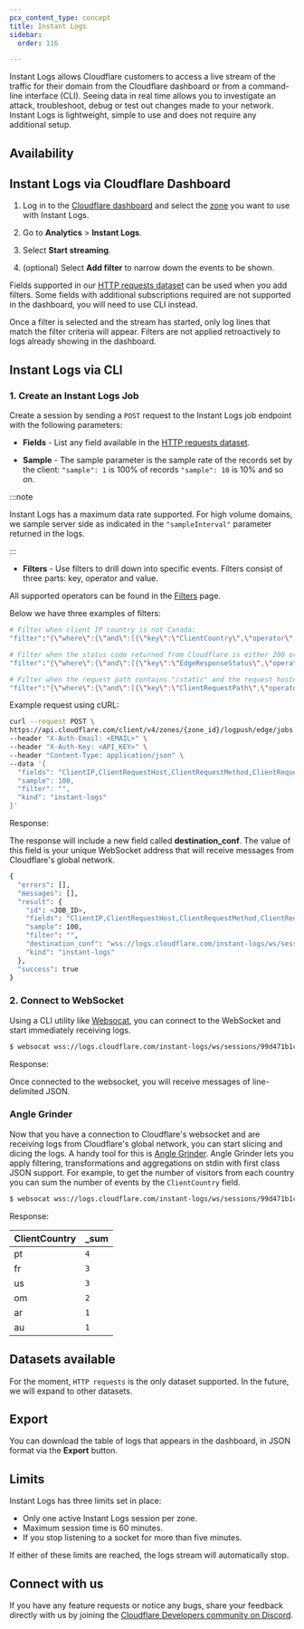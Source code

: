 ```yaml
---
pcx_content_type: concept
title: Instant Logs
sidebar:
  order: 116

---
```



Instant Logs allows Cloudflare customers to access a live stream of the traffic for their domain from the Cloudflare dashboard or from a command-line interface (CLI). Seeing data in real time allows you to investigate an attack, troubleshoot, debug or test out changes made to your network. Instant Logs is lightweight, simple to use and does not require any additional setup.

## Availability

<FeatureTable id="analytics.instant_logs" />

## Instant Logs via Cloudflare Dashboard

1. Log in to the [Cloudflare dashboard](https://dash.cloudflare.com/login) and select the [zone](/fundamentals/setup/accounts-and-zones/#zones) you want to use with Instant Logs.

2. Go to **Analytics** > **Instant Logs**.

3. Select **Start streaming**.

4. (optional) Select **Add filter** to narrow down the events to be shown.

Fields supported in our [HTTP requests dataset](/logs/reference/log-fields/zone/http_requests/) can be used when you add filters. Some fields with additional subscriptions required are not supported in the dashboard, you will need to use CLI instead.

Once a filter is selected and the stream has started, only log lines that match the filter criteria will appear. Filters are not applied retroactively to logs already showing in the dashboard.

## Instant Logs via CLI

### 1. Create an Instant Logs Job

Create a session by sending a `POST` request to the Instant Logs job endpoint with the following parameters:

* **Fields** - List any field available in the [HTTP requests dataset](/logs/reference/log-fields/zone/http_requests/).

* **Sample** - The sample parameter is the sample rate of the records set by the client: `"sample": 1` is 100% of records `"sample": 10` is 10% and so on.

:::note


Instant Logs has a maximum data rate supported. For high volume domains, we sample server side as indicated in the `"sampleInterval"` parameter returned in the logs.


:::

* **Filters** - Use filters to drill down into specific events. Filters consist of three parts: key, operator and value.

All supported operators can be found in the [Filters](/logs/reference/filters/) page.

Below we have three examples of filters:

```bash
# Filter when client IP country is not Canada:
"filter":"{\"where\":{\"and\":[{\"key\":\"ClientCountry\",\"operator\":\"neq\",\"value\":\"ca\"}]}}"
```

```bash
# Filter when the status code returned from Cloudflare is either 200 or 201:
"filter":"{\"where\":{\"and\":[{\"key\":\"EdgeResponseStatus\",\"operator\":\"in\",\"value\":\"200,201\"}]}}"
```

```bash
# Filter when the request path contains "/static" and the request hostname is "example.com":
"filter":"{\"where\":{\"and\":[{\"key\":\"ClientRequestPath\",\"operator\":\"contains\",\"value\":\"/static\"}, {\"where\":{\"and\":[{\"key\":\"ClientRequestHost\",\"operator\":\"eq\",\"value\":\"example.com\"}]}}"
```

Example request using cURL:

```bash
curl --request POST \
https://api.cloudflare.com/client/v4/zones/{zone_id}/logpush/edge/jobs \
--header "X-Auth-Email: <EMAIL>" \
--header "X-Auth-Key: <API_KEY>" \
--header "Content-Type: application/json" \
--data '{
  "fields": "ClientIP,ClientRequestHost,ClientRequestMethod,ClientRequestURI,EdgeEndTimestamp,EdgeResponseBytes,EdgeResponseStatus,EdgeStartTimestamp,RayID",
  "sample": 100,
  "filter": "",
  "kind": "instant-logs"
}'
```

Response:

The response will include a new field called **destination\_conf**. The value of this field is your unique WebSocket address that will receive messages from Cloudflare's global network.

```bash
{
  "errors": [],
  "messages": [],
  "result": {
    "id": <JOB_ID>,
    "fields": "ClientIP,ClientRequestHost,ClientRequestMethod,ClientRequestURI,EdgeEndTimestamp,EdgeResponseBytes,EdgeResponseStatus,EdgeStartTimestamp,RayID",
    "sample": 100,
    "filter": "",
    "destination_conf": "wss://logs.cloudflare.com/instant-logs/ws/sessions/99d471b1ca3c23cc8e30b6acec5db987",
    "kind": "instant-logs"
  },
  "success": true
}
```

### 2. Connect to WebSocket

Using a CLI utility like [Websocat](https://github.com/vi/websocat), you can connect to the WebSocket and start immediately receiving logs.

```sh
$ websocat wss://logs.cloudflare.com/instant-logs/ws/sessions/99d471b1ca3c23cc8e30b6acec5db987
```

Response:

Once connected to the websocket, you will receive messages of line-delimited JSON.

### Angle Grinder

Now that you have a connection to Cloudflare's websocket and are receiving logs from Cloudflare's global network, you can start slicing and dicing the logs. A handy tool for this is [Angle Grinder](https://github.com/rcoh/angle-grinder). Angle Grinder lets you apply filtering, transformations and aggregations on stdin with first class JSON support. For example, to get the number of visitors from each country you can sum the number of events by the `ClientCountry` field.

```sh
$ websocat wss://logs.cloudflare.com/instant-logs/ws/sessions/99d471b1ca3c23cc8e30b6acec5db987 | agrind '* | json | sum(sampleInterval) by ClientCountry'
```

Response:

| **ClientCountry** | **\_sum** |
| ----------------- | --------- |
| pt                | `4`       |
| fr                | `3`       |
| us                | `3`       |
| om                | `2`       |
| ar                | `1`       |
| au                | `1`       |

## Datasets available

For the moment, `HTTP requests` is the only dataset supported. In the future, we will expand to other datasets.

## Export

You can download the table of logs that appears in the dashboard, in JSON format via the **Export** button.

## Limits

Instant Logs has three limits set in place:

* Only one active Instant Logs session per zone.
* Maximum session time is 60 minutes.
* If you stop listening to a socket for more than five minutes.

If either of these limits are reached, the logs stream will automatically stop.

## Connect with us

If you have any feature requests or notice any bugs, share your feedback directly with us by joining the [Cloudflare Developers community on Discord](https://discord.cloudflare.com).
